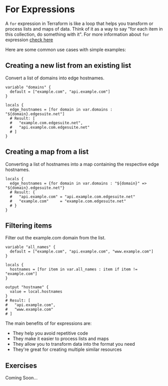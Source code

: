 # For Expressions

A `for` expression in Terraform is like a loop that helps you transform or process lists and maps of data. Think of it as a way to say "for each item in this collection, do something with it". For more information about `for` expression [check here](https://developer.hashicorp.com/terraform/language/expressions/for) 

Here are some common use cases with simple examples:

## Creating a new list from an existing list
Convert a list of domains into edge hostnames.
```hcl filename="main.tf" copy {7}
variable "domains" {
  default = ["example.com", "api.example.com"]
}

locals {
  edge_hostnames = [for domain in var.domains : "${domain}.edgesuite.net"]
  # Result: [
  #   "example.com.edgesuite.net",
  #   "api.example.com.edgesuite.net"
  # ]
} 
```

## Creating a map from a list
Converting a list of hostnames into a map containing the respective edge hostnames.
```hcl filename="main.tf" copy {3}
locals {
  edge_hostnames = {for domain in var.domains : "${domain}" => "${domain}.edgesuite.net"}
  # Result: {
  #   "api.example.com" = "api.example.com.edgesuite.net"
  #   "example.com"     = "example.com.edgesuite.net"
  # }
}
```

## Filtering items
Filter out the example.com domain from the list.
```hcl filename="main.tf" copy {7}
variable "all_names" {
  default = ["example.com", "api.example.com", "www.example.com"]
}

locals {
  hostnames = [for item in var.all_names : item if item != "example.com"]
}

output "hostname" {
  value = local.hostnames
}
# Result: [
#   "api.example.com",
#   "www.example.com"
# ]
```

The main benefits of for expressions are:

- They help you avoid repetitive code
- They make it easier to process lists and maps
- They allow you to transform data into the format you need
- They're great for creating multiple similar resources

## Exercises
Coming Soon...